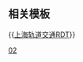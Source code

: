 {{Routemap
| title = 上海轨道交通2号线
| title-bg = {{上海地铁颜色|2|yes}}
| title-color = white
| text-width = 0,80,170
| collapsible = no
| inline = <includeonly>yes</includeonly>
| map =
uextCONTg~~ ~~{{广州地铁RDT/dim|规划延伸}}
utKBHFxa~~ ~~[[徐泾东站|徐泾东]]
CONTgq\umtKRZ\CONTfq~~ ~~ ~~ ~~[[沪昆线]]
utENDEa\utSTR\utCONTg~~ ~~ ~~ ~~{{rmr|Licon=U|东方绿舟}}
\\utABZg+l\utABZgr\utSTR\STR+l\CONTfq~~ ~~ ~~ ~~联络线前往10号线
\\utBHF!~HUBaq\utXBHF-L!~HUBq\utXBHF-R!~HUBq\BHF!~HUBeq\LDER~~ ~~[[虹桥火车站站|虹桥火车站]]~~{{上海地铁路线链接|10|N}} {{上海地铁路线链接|17|N}}
CONTgq\umtKRZ\umtKRZ\umtKRZ\STRr~~ ~~ ~~ ~~[[京沪高铁|京沪]] [[沪昆高铁|沪昆]] [[沪宁高速线]]
\utSTR\utABZg+l\utABZgr\~~ ~~ ~~ ~~联络线前往17号线
\utSTR\utSTR\utENDEe\
utXBHF-L!~HUBaq\utXBHF-R!~HUBeq\FLUG~~ ~~[[虹桥2号航站楼站|虹桥2号航站楼]]~~{{上海地铁路线链接|10|N}}
utCONTgq\utSTRr\utSTR\\~~ ~~ ~~ ~~{{rmr|Licon=L|基隆路}}
\\utABZg+l\utSTReq\uKDSTeq~~ ~~[[上海轨道交通车辆段|北翟路车辆段]]
utBHF~~ ~~[[淞虹路站|淞虹路]]
utBHF~~ ~~[[北新泾站|北新泾]]
utBHF~~ ~~[[威宁路站|威宁路]]
\utCONTgq\utKRZto!~HUBc2\utBHFq!~HUB3\utCONTfq~~ ~~ ~~ ~~{{rmr|Licon=L|紫竹高新区|顾村公园|Ricon=R}}
\utBHF!~HUB1\HUBc4~~ ~~[[娄山关路站|娄山关路]]~~{{上海地铁路线链接|15|N}}
\uhCONTgq\utKRZh\uhBHFq!~HUBa\uhCONTfq~~ ~~ ~~ ~~{{rmr|Licon=L|上海南站|江杨北路|Ricon=R}}
\utBHF!~HUBaq\HUBrf~~ ~~[[中山公园站 (上海市)|中山公园]]~~{{上海地铁路线链接|3|N}} {{上海地铁路线链接|4|N}}
\utCONTgq\utKRZto\utBHFq!~HUBa\utCONTg+r~~ ~~ ~~ ~~{{rmr|Licon=L|迪士尼|嘉定北/花桥|Ricon=U}}
\utBHF!~HUBaq\HUBrf~~ ~~[[江苏路站|江苏路]]~~{{上海地铁路线链接|11|N}}
utSTR+l\utSTRq\utBHFq!~HUBa\uetKRZto\utCONTfq\\~~ ~~ ~~ ~~{{rmr|封浜|Ricon=R}}
utSTR\\HUBtl\utBHF!~HUBeq\\\~~ ~~[[静安寺站|静安寺]]~~{{上海地铁路线链接|7|N}} {{上海地铁路线链接|14|N}}
utSTR\utSTR+l\utBHFq!~HUBe\utKRZto\utCONTfq\\~~ ~~ ~~ ~~{{rmr|美兰湖|Ricon=R}}
utSTR!~MFADEf\utSTR!~MFADEf\\utSTR\\\
utCONTgq\utBHFq!~HUBa\utKRZto\utCONTfq\~~ ~~ ~~ ~~{{rmr|Licon=L|七莘路|金海路|Ricon=R}}
HUBtl\utBHF!~HUBeq\~~ ~~[[南京西路站|南京西路]]~~{{上海地铁路线链接|12|N}} {{上海地铁路线链接|13|N}}
utCONTgq\utBHFq!~HUBe\utKRZto\utCONTfq\~~ ~~ ~~ ~~{{rmr|Licon=L|张江路|金运路|Ricon=R}}
utSTR+l\utSTRq\utABZgr\\~~ ~~ ~~ ~~联络线前往1号线
utSTR\HUBrg\utBHF!~HUBeq\\~~ ~~[[人民广场站 (上海市)|人民广场]]~~{{上海地铁路线链接|1|N}} {{上海地铁路线链接|8|N}}
utCONTgq\utABZqr\utBHFq!~HUB\utKRZtu\utCONTfq\\~~ ~~ ~~ ~~{{rmr|Licon=L|莘庄|富锦路|Ricon=R}}
utCONTgq\utBHFq!~HUBe\utKRZtu\utCONTfq\~~ ~~ ~~ ~~{{rmr|Licon=L|沈杜公路|市光路|Ricon=R}}
\utBHF!~HUB2\!~HUBc3~~ ~~[[南京东路站 (上海)|南京东路]]~~{{上海地铁路线链接|10|N}}
\utCONTgq\utKRZto!~HUBc1\utBHFq!~HUB4\utCONTfq~~ ~~ ~~ ~~{{rmr|Licon=L|航中路/虹桥火车站|基隆路|Ricon=R}}
WASSERq\utKRZW\WASSERq~~ ~~ ~~ ~~[[黄浦江]]
utSTR!~MFADEg\\HUBc2\utBHF!~HUB3\\\~~ ~~[[陆家嘴站|陆家嘴]]~~{{上海地铁路线链接|14|N}}
utSTRl\utSTRq\utBHFq!~HUB1\uetKRZto!~HUBc4\utCONTfq\\~~ ~~ ~~ ~~{{rmr|桂桥路|Ricon=R}}
\\\utBHF\\utSTR+l\utCONTfq~~ ~~[[东昌路站|东昌路]]~~ ~~{{rmr|外圈|Ricon=R}}
\\utCONTg\utSTR\\utSTR\~~ ~~ ~~ ~~{{rmr|Licon=U|松江南站}}
\utCONTgq\utKRZtu\utKRZtu\utBHFq!~HUBa\utKRZtu\utCONTfq~~ ~~ ~~ ~~{{rmr|Licon=L|东方体育中心|港城路|Ricon=R}}
\utBHF!~HUBaq\utBHF!~HUBq\HUBtg\utBHF!~HUBeq~~ ~~[[世纪大道站 (上海)|世纪大道]]~~{{上海地铁路线链接|4|N}} {{上海地铁路线链接|6|N}} {{上海地铁路线链接|9|N}}
utCONTgq\utKRZto\utKRZto\utSTRq\utSTRr~~ ~~ ~~ ~~{{rmr|Licon=L|内圈}}
utSTRl\utKRZto\utCONTfq~~ ~~ ~~ ~~{{rmr|曹路|Ricon=R}}
utBHF~~ ~~[[上海科技馆站|上海科技馆]]
utSTR!~MFADEg\\utBHF\\~~ ~~[[世纪公园站|世纪公园]]
utSTRl\utSTRq\utKRZto\utSTRq\utSTR+r
utCONTgq\utBHFq!~HUBa\utSTRq\utKRZto\utSTRq\utKRZto\utCONTfq~~ ~~ ~~ ~~{{rmr|Licon=L|航头|康宁路|Ricon=R}}
uhKBHFa!~HUBlf\uhKBHFa!~HUBq\utBHF!~HUBq\HUBq\utBHF!~HUBeq~~ ~~[[龙阳路站|龙阳路]]~~{{上海地铁路线链接|7|N}} {{上海地铁路线链接|16|N}} {{上海地铁路线链接|m|N}} {{上海地铁路线链接|18|N}}
uhCONT3+g\uhSTR!~MFADEf\utSTR\\utSTR~~ ~~ ~~ ~~{{rmr|Licon=D|滴水湖}}
\\\utABZgl\uKHSTa!~uKDSTCCeq!~uKDSTCCaq\utABZlr\utCONTfq~~ ~~[[上海轨道交通车辆段|龙阳路车辆段]]~~ ~~{{rmr|花木路|Ricon=R}}
\uhtSTRe\uSTR!~POINTERg@fq~~ ~~ ~~ ~~实训线
uexhSTR+l\uehABZgr\uhSTRa@g
uxhABZg+l\uhKRZhu\uhSTRr
uhSTR\uhtSTRa\
uexhKBHFe!~ueKBHFe\utSTR\~~ ~~{{广州地铁RDT/dim|''旧张江高科 2000-2010''}}<ref>现已改为轨道交通实训基地</ref>
\utBHF\TRAM~~ ~~[[张江高科站|张江高科]]
utBHF~~ ~~[[金科路站|金科路]]
uextCONTgq\uextBHFq!~HUB2\uetKRZto!~HUBc3\uextSTRq\uextCONTfq ~~ ~~ ~~ ~~{{rmr|Licon=L|六陈路|东靖路|Ricon=R}}
HUBc1\utBHF!~HUB4\TRAM~~ ~~[[广兰路站|广兰路]] {{上海地铁路线链接|21|N}}
utBHF~~ ~~[[唐镇站|唐镇]]
utBHF~~ ~~[[创新中路站|创新中路]]
WASSERq\utKRZW\WASSERq~~ ~~ ~~ ~~[[川杨河]]
utBHF~~ ~~[[华夏东路站|华夏东路]]
utBHF~~ ~~[[川沙站|川沙]]
WASSERq\utKRZW\WASSERq~~ ~~ ~~ ~~[[浦东运河]]
utBHF~~ ~~[[凌空路站|凌空路]]
uhtSTRe
uhBHF~~ ~~[[远东大道站|远东大道]]
\uhABZgl\uKDSTeq!~lhSTRe@gq~~ ~~[[上海轨道交通车辆段|川沙停车场]]
uhSTR!~MFADEg\uhBHF\~~ ~~[[海天三路站|海天三路]]
uhSTRe@f\uhSTRe@f\
uKXBHFe-L\uKXBHFe-R\FLUG~~ ~~[[浦东国际机场站|浦东国际机场]] {{上海地铁路线链接|m|N}}
|bottom={{navbar|上海地铁RDT/2}}
}}<noinclude>

{{Rdt intro|[[上海轨道交通2号线]]}}

== 相关模板 ==

{{[[Template:上海轨道交通RDT|上海轨道交通RDT]]}}

[[Category:上海轨道交通RDT|02]]
</noinclude>